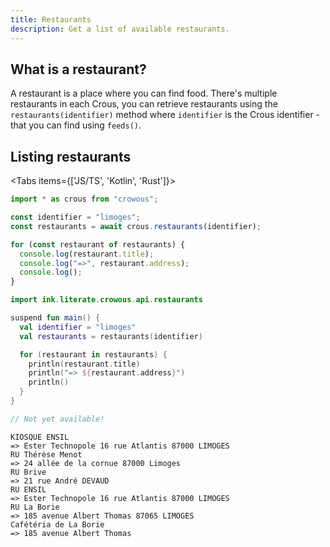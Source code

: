 ```yaml
---
title: Restaurants
description: Get a list of available restaurants.
---
```



## What is a restaurant?

A restaurant is a place where you can find food.
There's multiple restaurants in each Crous, you can retrieve restaurants using the `restaurants(identifier)` method where `identifier` is the Crous identifier - that you can find using `feeds()`.

## Listing restaurants

<Tabs items={['JS/TS', 'Kotlin', 'Rust']}>
```ts tab="JS/TS"
import * as crous from "crowous";

const identifier = "limoges";
const restaurants = await crous.restaurants(identifier);

for (const restaurant of restaurants) {
  console.log(restaurant.title);
  console.log("=>", restaurant.address);
  console.log();
}
```
 
```kotlin tab="Kotlin"
import ink.literate.crowous.api.restaurants

suspend fun main() {
  val identifier = "limoges"
  val restaurants = restaurants(identifier)

  for (restaurant in restaurants) {
    println(restaurant.title)
    println("=> ${restaurant.address}")
    println()
  }
}
```

```rust tab="Rust"
// Not yet available!
```
</Tabs>

```console title="output.txt"
KIOSQUE ENSIL
=> Ester Technopole 16 rue Atlantis 87000 LIMOGES
RU Thérèse Menot
=> 24 allée de la cornue 87000 Limoges
RU Brive
=> 21 rue André DEVAUD
RU ENSIL
=> Ester Technopole 16 rue Atlantis 87000 LIMOGES
RU La Borie
=> 185 avenue Albert Thomas 87065 LIMOGES
Cafétéria de La Borie
=> 185 avenue Albert Thomas
```

